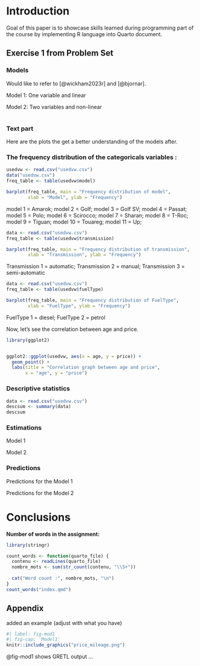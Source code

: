 # Introduction

  Goal of this paper is to showcase skills    learned during programming part of the      course by implementing R language into      Quarto document.

## Exercise 1 from Problem Set

### Models

Would like to refer to [@wickham2023r] and [@bjornar].

Model 1: One variable and linear 

Model 2: Two variables and non-linear

# 

### Text part

Here are the plots the get a better understanding of the models after.

### The frequency distribution of the categoricals variables :

```r

usedvw <- read.csv("usedvw.csv")
data("usedvw.csv")
freq_table <- table(usedvw$model)

barplot(freq_table, main = "Frequency distribution of model",
        xlab = "Model", ylab = "Frequency")
```

model 1 = Amarok; model 2 = Golf; model 3 = Golf SV; model 4 = Passat; model 5 = Polo; model 6 = Scirocco; model 7 = Sharan; model 8 = T-Roc; model 9 = Tiguan; model 10 = Touareg; model 11 = Up;

```r
data <- read.csv("usedvw.csv")
freq_table <- table(usedvw$transmission)

barplot(freq_table, main = "Frequency distribution of transmission",
        xlab = "Transmission", ylab = "Frequency")
```

Transmission 1 = automatic; Transmission 2 = manual; Transmission 3 = semi-automatic

```r
data <- read.csv("usedvw.csv")
freq_table <- table(usedvw$fuelType)

barplot(freq_table, main = "Frequency distribution of FuelType",
        xlab = "FuelType", ylab = "Frequency")
```

FuelType 1 = diesel; FuelType 2 = petrol

Now, let's see the correlation between age and price.

```r
library(ggplot2)


ggplot2::ggplot(usedvw, aes(x = age, y = price)) +
  geom_point() +
  labs(title = "Correlation graph between age and price",
       x = "age", y = "price")
```

### Descriptive statistics

```R


data <- read.csv("usedvw.csv")
descsum <- summary(data)
descsum
```

### Estimations

Model 1



Model 2



### Predictions



Predictions for the Model 1



Predictions for the Model 2




# Conclusions

**Number of words in the assignment:**

```R
library(stringr)

count_words <- function(quarto_file) {
  contenu <- readLines(quarto_file)
  nombre_mots <- sum(str_count(contenu, "\\S+"))
  
  cat("Word count :", nombre_mots, "\n")
}
count_words("index.qmd")

```

## Appendix

added an example (adjust with what you have)

```r
#| label: fig-mod1
#| fig-cap: 'Model1'
knitr::include_graphics("price_mileage.png")
```

@fig-mod1 shows GRETL output ...
